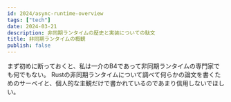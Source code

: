 ```yaml
---
id: 2024/async-runtime-overview
tags: ["tech"]
date: 2024-03-21
description: 非同期ランタイムの歴史と実装についての駄文
title: 非同期ランタイムの概観
publish: false
---
```


まず初めに断っておくと、私は一介のB4であって非同期ランタイムの専門家でも何でもない。
Rustの非同期ランタイムについて調べて何らかの論文を書くためのサーベイと、個人的な主観だけで書かれているのであまり信用しないでほしい。
